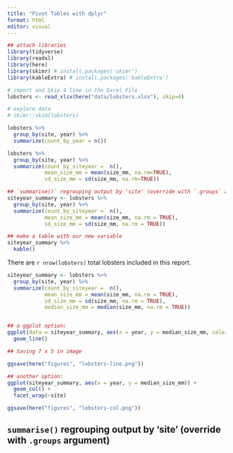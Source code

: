```yaml
---
title: "Pivot Tables with dplyr"
format: html
editor: visual
---
```



```r
## attach libraries
library(tidyverse)
library(readxl)
library(here)
library(skimr) # install.packages('skimr')
library(kableExtra) # install.packages('kableExtra')
```

```r

# import and Skip 4 line in the Excel File
lobsters <- read_xlsx(here("data/lobsters.xlsx"), skip=4)

# explore data
# skimr::skim(lobsters) 
```

```r
lobsters %>%
  group_by(site, year) %>%
  summarize(count_by_year = n())
```

```r
lobsters %>%
  group_by(site, year) %>%
  summarize(count_by_siteyear =  n(), 
            mean_size_mm = mean(size_mm, na.rm=TRUE), 
            sd_size_mm = sd(size_mm, na.rm=TRUE))

## `summarise()` regrouping output by 'site' (override with `.groups` argument)
siteyear_summary <- lobsters %>%
  group_by(site, year) %>%
  summarize(count_by_siteyear =  n(), 
            mean_size_mm = mean(size_mm, na.rm = TRUE), 
            sd_size_mm = sd(size_mm, na.rm = TRUE))

## make a table with our new variable
siteyear_summary %>%
  kable()
```
There are `r nrow(lobsters)` total lobsters included in this report.

```r
siteyear_summary <- lobsters %>%
  group_by(site, year) %>%
  summarize(count_by_siteyear =  n(), 
            mean_size_mm = mean(size_mm, na.rm = TRUE), 
            sd_size_mm = sd(size_mm, na.rm = TRUE), 
            median_size_mm = median(size_mm, na.rm = TRUE))


## a ggplot option:
ggplot(data = siteyear_summary, aes(x = year, y = median_size_mm, color = site)) +
  geom_line()

## Saving 7 x 5 in image

ggsave(here("figures", "lobsters-line.png"))

## another option:
ggplot(siteyear_summary, aes(x = year, y = median_size_mm)) +
  geom_col() +
  facet_wrap(~site)

ggsave(here("figures", "lobsters-col.png"))
```
## `summarise()` regrouping output by 'site' (override with `.groups` argument)

